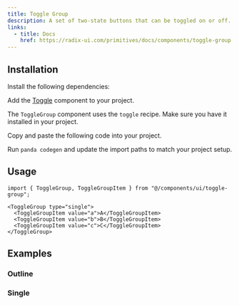 ```yaml
---
title: Toggle Group
description: A set of two-state buttons that can be toggled on or off.
links:
  - title: Docs
    href: https://radix-ui.com/primitives/docs/components/toggle-group
---
```


<ComponentPreview name="toggle-group-demo" />

## Installation

<Steps>

<Step>Install the following dependencies:</Step>

<PackageInstaller name="@radix-ui/react-toggle-group" />

<Step>Add the [Toggle](/docs/components/toggle) component to your project.</Step>

The `ToggleGroup` component uses the `toggle` recipe. Make sure you have it installed in your project.

<Step>Copy and paste the following code into your project.</Step>

<ComponentSource name="toggle-group.ts" type="slot-recipe" />

<ComponentSource name="toggle-group.tsx" type="component" />

<Step>Run `panda codegen` and update the import paths to match your project setup.</Step>

</Steps>

## Usage

```tsx
import { ToggleGroup, ToggleGroupItem } from "@/components/ui/toggle-group";
```

```tsx
<ToggleGroup type="single">
  <ToggleGroupItem value="a">A</ToggleGroupItem>
  <ToggleGroupItem value="b">B</ToggleGroupItem>
  <ToggleGroupItem value="c">C</ToggleGroupItem>
</ToggleGroup>
```

## Examples

### Outline

<ComponentPreview name="toggle-group-outline" />

### Single

<ComponentPreview name="toggle-group-single" />
